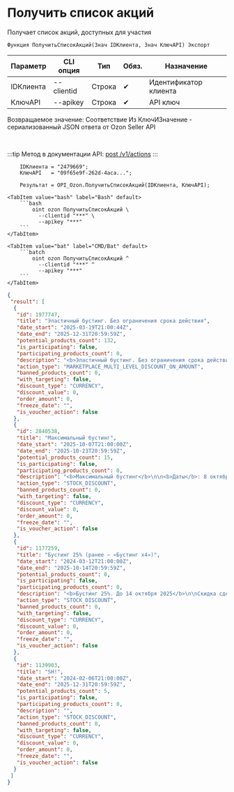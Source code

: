 ﻿---
sidebar_position: 1
description: Получить список акций и другие функции для работы с Ozon в Открытом пакете интеграций - бесплатной open-source библиотеке интеграций для 1С:Предприятие 8, OneScript и CLI
keywords: [1C, 1С, 1С:Предприятие, 1С:Предприятие 8.3, API, Интеграция, Сервисы, Обмен, OneScript, CLI, Ozon]
---


# Получить список акций
 Получает список акций, доступных для участия



`Функция ПолучитьСписокАкций(Знач IDКлиента, Знач КлючAPI) Экспорт`

  | Параметр | CLI опция | Тип | Обяз. | Назначение |
  |-|-|-|-|-|
  | IDКлиента | --clientid | Строка | &#x2714; | Идентификатор клиента |
  | КлючAPI | --apikey | Строка | &#x2714; | API ключ |

  
  Возвращаемое значение:   Соответствие Из КлючИЗначение - сериализованный JSON ответа от Ozon Seller API

<br/>

:::tip
Метод в документации API: [post /v1/actions](https://docs.ozon.ru/api/seller/#operation/Promos)
:::
<br/>


```bsl title="Пример использования для 1С:Предприятие/OneScript"
    IDКлиента = "2479669";
    КлючAPI   = "09f65e9f-262d-4aca...";

    Результат = OPI_Ozon.ПолучитьСписокАкций(IDКлиента, КлючAPI);
```
    

 <Tabs>
  
    <TabItem value="bash" label="Bash" default>
        ```bash
            oint ozon ПолучитьСписокАкций \
              --clientid "***" \
              --apikey "***"
        ```
    </TabItem>
  
    <TabItem value="bat" label="CMD/Bat" default>
        ```batch
            oint ozon ПолучитьСписокАкций ^
              --clientid "***" ^
              --apikey "***"
        ```
    </TabItem>
</Tabs>


```json title="Результат"
{
 "result": [
  {
   "id": 1977747,
   "title": "Эластичный бустинг. Без ограничения срока действия",
   "date_start": "2025-03-19T21:00:44Z",
   "date_end": "2025-12-31T20:59:59Z",
   "potential_products_count": 132,
   "is_participating": false,
   "participating_products_count": 0,
   "description": "<b>Эластичный бустинг. Без ограничения срока действия</b>\n\n<b>Даты:</b> 20 марта – 31 декабря 2025 г.\n\nНовая акция! За каждый дополнительный процент скидки вы получаете увеличение акционного бустинга.\n\n<b>Механика:</b>\n\nДля каждого товара рассчитали диапазон акционных цен с разными скидками.\n\nРазмер скидки в акции зависит от категории товара. Рассчитаем размер скидки от медианной цены за последние 30 дней.\n\nПри расчете медианной цены не будем учитывать цену товара, по которой он предлагался в акциях с механикой «Хочу скидку» и «Промокоды».\n\nЕсли за последние 30 дней товар участвовал в акции «Эластичный бустинг», будем считать скидку от прежней акционной цены, но она будет значительно меньше, чем от цены без участия в акции.\n\nУстановите цену по акции, тогда акционный бустинг рассчитается автоматически — чем больше скидка, тем выше бустинг.\n\n\nУчастие в акции сделает товар и выгоднее, и заметнее — будем показывать ваши предложения в поиске, каталоге и на странице распродажи.\n\n<b>За участие в акции товар получит:</b>\n\n• бустинг в поиске и категории — от минимального до максимального, в зависимости от установленной вами цены;\n\n• размещение товара в акционной подборке на странице распродажи;\n\n• яркий бейдж и счётчик остатков на карточке товара, если остаток акционных товаров будет менее 5 000 штук.\n\n<b>Условия участия:</b>\n\n• Участвовать в акции может любая продукция, кроме товаров для курения.\n\n• Добавить и удалить товары в акции можно в любой день акции.\n\n• Участие в акции будет влиять на расчет медианной цены за последние 30 дней.\n\nПодробнее про акцию «Эластичный бустинг» <a target=\"_blank\" href=\"https://seller-edu.ozon.ru/ceny-i-akcii/akcii-skidki-i-kupony/elastichnyi-busting\">здесь</a> . \n",
   "action_type": "MARKETPLACE_MULTI_LEVEL_DISCOUNT_ON_AMOUNT",
   "banned_products_count": 0,
   "with_targeting": false,
   "discount_type": "CURRENCY",
   "discount_value": 0,
   "order_amount": 0,
   "freeze_date": "",
   "is_voucher_action": false
  },
  {
   "id": 2840538,
   "title": "Максимальный бустинг",
   "date_start": "2025-10-07T21:00:00Z",
   "date_end": "2025-10-23T20:59:59Z",
   "potential_products_count": 15,
   "is_participating": false,
   "participating_products_count": 0,
   "description": "<b>Максимальный бустинг</b>\n\n<b>Даты</b>: 8 октября - 23 октября 2025 г.\n\nСпециальная акция с самым большим бустингом в поиске и категории. \n\nСкидка сделает товар и выгоднее, и заметнее — будем показывать ваши предложения в поиске, каталоге и на странице распродажи. \n\nДля участия в акции потребуются индивидуальные скидки для каждого товара. \n\n<b>За участие в акции:</b>\n\n•    дадим максимальный бустинг в поиске и категории — 55%;\n•    разместим товары в акционной подборке на странице распродажи;\n•    дадим яркий бейдж на карточке товаров, а счётчик остатков покажем, если остаток акционных товаров будет менее 5 000 штук.\n\n<b>Условия участия</b>\n\n•    Добавить и удалить товары в акции можно в любой день акции.",
   "action_type": "STOCK_DISCOUNT",
   "banned_products_count": 0,
   "with_targeting": false,
   "discount_type": "CURRENCY",
   "discount_value": 0,
   "order_amount": 0,
   "freeze_date": "",
   "is_voucher_action": false
  },
  {
   "id": 1177259,
   "title": "Бустинг 25% (ранее — «Бустинг х4»)",
   "date_start": "2024-03-12T21:00:00Z",
   "date_end": "2025-10-14T20:59:59Z",
   "potential_products_count": 0,
   "is_participating": false,
   "participating_products_count": 0,
   "description": "<b>Бустинг 25%. До 14 октября 2025</b>\n\nСкидка сделает товар и выгоднее, и заметнее — участники получат яркий бейдж и счетчик остатков на карточке товара. Перейти к подборке с акционными товарами можно будет прямо с главной страницы сайта и приложения. \n\n<b>Механика</b>: Скидки от 9% в зависимости от категории. Считаем её от медианы цены за 30 дней до вступления в данную акцию: если в это время товар участвовал продолжительный период в акциях «Бустинг х2», «Бустинг х3», «Бустинг х4», будем считать скидку от прежней акционной цены, но она будет меньше, чем от цены без участия в этих акциях. \n\n<b>Преимущества</b>\n• бустинг в поиске и категории — 25%;\n• страница с акционными товарами — вход прямо с главной сайта и приложения;\n• яркий бейдж на карточке товара;\n• счетчик остатков, если остаток акционных товаров будет менее 5 000 штук.\n\n<b>Условия участия</b>\n• Участвовать в акции может любая продукция, кроме товаров для курения.\n• Добавить и удалить товары в акции можно в любой день акции.\n\nПодробнее про акции и распродажи <a target=\"_blank\" href=\"https://seller-edu.ozon.ru/how-to-sell-effectively/global-promo/rasprodazha\">здесь.</a>.",
   "action_type": "STOCK_DISCOUNT",
   "banned_products_count": 0,
   "with_targeting": false,
   "discount_type": "CURRENCY",
   "discount_value": 0,
   "order_amount": 0,
   "freeze_date": "",
   "is_voucher_action": false
  },
  {
   "id": 1139903,
   "title": "SH!",
   "date_start": "2024-02-06T21:00:00Z",
   "date_end": "2025-12-31T20:59:59Z",
   "potential_products_count": 5,
   "is_participating": false,
   "participating_products_count": 0,
   "description": "",
   "action_type": "STOCK_DISCOUNT",
   "banned_products_count": 0,
   "with_targeting": false,
   "discount_type": "CURRENCY",
   "discount_value": 0,
   "order_amount": 0,
   "freeze_date": "",
   "is_voucher_action": false
  }
 ]
}
```
